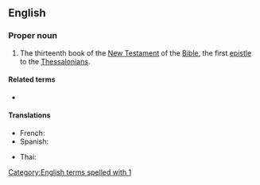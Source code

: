 ==English==

===Proper noun===
{{en-proper noun}}

{{book of the Bible|First Epistle to the Thessalonians}}
# {{lb|en|biblical}} The thirteenth book of the [[New Testament]] of the [[Bible]], the first [[epistle]] to the [[Thessalonian]]s.
#: {{syn|en|1 Thess.|q1=abbreviation}}

====Related terms====
* {{l|en|2 Thessalonians}}

====Translations====
{{trans-top|Book of the Bible}}
* French: {{t|fr|1 Thessaloniciens|m}}
* Spanish: {{t|es|1 Tesalonicenses|m-p}}
{{trans-mid}}
* Thai: {{t|th|๑ เธสะโลนิกา}}
{{trans-bottom}}

[[Category:English terms spelled with 1]]